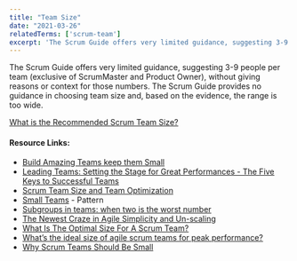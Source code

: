 ```yaml
---
title: "Team Size"
date: "2021-03-26"
relatedTerms: ['scrum-team']
excerpt: 'The Scrum Guide offers very limited guidance, suggesting 3-9 people per team (exclusive of'
---
```


The Scrum Guide offers very limited guidance, suggesting 3-9 people per team (exclusive of ScrumMaster and Product Owner), without giving reasons or context for those numbers. The Scrum Guide provides no guidance in choosing team size and, based on the evidence, the range is too wide.

[What is the Recommended Scrum Team Size?](/blog/scrum-team-size)

#### Resource Links:

- [Build Amazing Teams keep them Small](https://agileforall.com/powerful-ways-to-build-amazing-teams-5-of-5/?utm_source=rss&utm_medium=rss&utm_campaign=powerful-ways-to-build-amazing-teams-5-of-5)
- [Leading Teams: Setting the Stage for Great Performances - The Five Keys to Successful Teams](https://hbswk.hbs.edu/archive/leading-teams-setting-the-stage-for-great-performances-the-five-keys-to-successful-teams)
- [Scrum Team Size and Team Optimization](https://www.sleeek.io/blog/scrum-team-size-and-team-optimization)
- [Small Teams](https://sites.google.com/a/scrumplop.org/published-patterns/product-organization-pattern-language/development-team/small-teams) - Pattern
- [Subgroups in teams: when two is the worst number](https://bps-occupational-digest.blogspot.ca/2013/10/subgroups-in-teams-when-two-is-worst.html)
- [The Newest Craze in Agile Simplicity and Un-scaling](https://rgalen.com/agile-training-news/2015/5/24/the-newest-craze-in-agile-simplicity-and-un-scaling)
- [What Is The Optimal Size For A Scrum Team?](https://medium.com/the-liberators/in-depth-what-is-the-optimal-size-for-a-scrum-team-59791e383e07)
- [What’s the ideal size of agile scrum teams for peak performance?](https://www.starttech.vc/blog/2018/agile-scrum-teams-for-peak-performance/)
- [Why Scrum Teams Should Be Small](https://ezinearticles.com/?Why-Scrum-Teams-Should-Be-Small&id=2203090)

